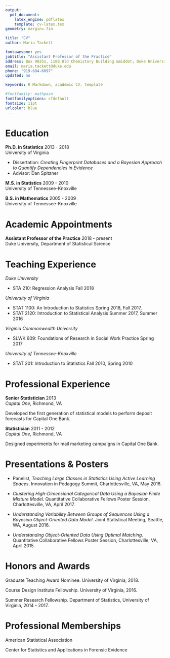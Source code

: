 ```yaml
---
output: 
  pdf_document:
    latex_engine: pdflatex
    template: cv-latex.tex
geometry: margin=.7in

title: "CV"
author: Maria Tackett

fontawesome: yes
jobtitle: "Assistant Professor of the Practice"
address: Box 90251, 118B Old Chemistory Building &middot; Duke University &middot; Durham, NC 27708
email: maria.tackett@duke.edu
phone: "919-684-6097"
updated: no

keywords: R Markdown, academic CV, template

#fontfamily: mathpazo
fontfamilyoptions: sfdefault
fontsize: 11pt
urlcolor: blue
---
```


# Education

**Ph.D. in Statistics** \hfill 2013 - 2018  
University of Virginia

- Dissertation: *Creating Fingerprint Databases and a Bayesian Approach to Quantify Dependencies in Evidence*
- Advisor: Dan Spitzner
\vspace{8pt}

**M.S. in Statistics** \hfill 2009 - 2010  
University of Tennessee-Knoxville
\vspace{8pt}


**B.S. in Mathematics** \hfill 2005 - 2009  
University of Tennessee-Knoxville


# Academic Appointments

**Assistant Professor of the Practice** \hfill 2018 - present \
Duke University, Department of Statistical Science


# Teaching Experience

*Duke University*

- STA 210: Regression Analysis \hfill Fall 2018
\vspace{8pt}

*University of Virginia*

- STAT 1100: An Introduction to Statistics \hfill Spring 2018, Fall 2017,
\begin{flushright} Spring 2017,Fall 2016, Spring 2016, Fall 2015, Summer 2015 \end{flushright}
\vspace{3pt}

- STAT 2120: Introduction to Statistical Analysis \hfill Summer 2017, Summer 2016
\vspace{8pt}

*Virginia Commonwealth University*

- SLWK 609: Foundations of Research in Social Work Practice \hfill Spring 2017
\vspace{8pt}

*University of Tennessee-Knoxville*

- STAT 201: Introduction to Statistics \hfill Fall 2010, Spring 2010


# Professional Experience 

**Senior Statistician** \hfill 2013 \
*Capital One*, Richmond, VA

Developed the first generation of statistical models to perform deposit forecasts for Capital One Bank.
\vspace{8pt}
 
 
**Statistician** \hfill 2011 - 2012 \
*Capital One*, Richmond, VA                                                                   

Designed experiments for mail marketing campaigns in Capital One Bank.


# Presentations & Posters

- Panelist, *Teaching Large Classes in Statistics Using Active Learning Spaces*. Innovation in Pedagogy Summit, Charlottesville, VA, May 2016.
 
- *Clustering High-Dimensional Categorical Data Using a Bayesian Finite Mixture Model*. Quantitative Collaborative Fellows Poster Session, Charlottesville, VA, April 2017.
 
- *Understanding Variability Between Groups of Sequences Using a Bayesian Object-Oriented Data Model*. Joint Statistical Meeting, Seattle, WA, August 2016.
 
- *Understanding Object-Oriented Data Using Optimal Matching*. Quantitative Collaborative Fellows Poster Session, Charlottesville, VA, April 2015.


# Honors and Awards

Graduate Teaching Award Nominee. University of Virginia, 2018.

Course Design Institute Fellowship. University of Virginia, 2016.

Summer Research Fellowship. Department of Statistics, University of Virginia, 2014 - 2017.



# Professional Memberships

American Statistical Association 

Center for Statistics and Applications in Forensic Evidence

